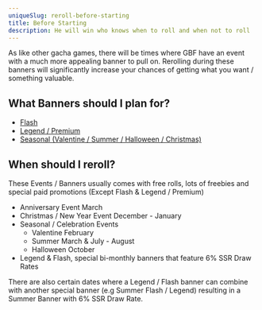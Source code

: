 ```yaml
---
uniqueSlug: reroll-before-starting
title: Before Starting
description: He will win who knows when to roll and when not to roll
---
```


As like other gacha games, there will be times where GBF have an event with a much more appealing banner to pull on. Rerolling during these banners will significantly increase your chances of getting what you want / something valuable.

## What Banners should I plan for?

-   [Flash](https://gbf.wiki/Draw#Flash_Gala)
-   [Legend / Premium](https://gbf.wiki/Draw#Premium_Gala)
-   [Seasonal (Valentine / Summer / Halloween / Christmas)](https://gbf.wiki/Draw#Seasonal)

## When should I reroll?

These Events / Banners usually comes with free rolls, lots of freebies and special paid promotions (Except Flash & Legend / Premium)

-   <span className="flex flex-row flex-nowrap items-center gap-3">
        <span>Anniversary Event</span>
        <Hover>March</Hover>
    </span>
-   <span className="flex flex-row items-center gap-3">
        <span>Christmas / New Year Event</span>
        <Hover>December - January</Hover>
    </span>
-   Seasonal / Celebration Events
    -   <span className="flex flex-row items-center gap-3">
            <span>Valentine</span>
            <Hover>February</Hover>
        </span>
    -   <span className="flex flex-row items-center gap-3">
            <span>Summer</span>
            <Hover>March & July - August</Hover>
        </span>
    -   <span className="flex flex-row items-center gap-3">
            <span>Halloween</span>
            <Hover>October</Hover>
        </span>
-   Legend & Flash, special bi-monthly banners that feature 6% SSR Draw Rates

There are also certain dates where a Legend / Flash banner can combine with another special banner (e.g Summer Flash / Legend) resulting in a Summer Banner with 6% SSR Draw Rate.
